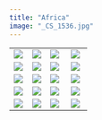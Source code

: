 ```yaml
---
title: "Africa"
image: "_CS_1536.jpg"
---
```


|                   |                   |                     |                     |
|-------------------|-------------------|---------------------|---------------------|
| ![](_CS_1536.jpg) | ![](ML1_1489.jpg) | ![](ML1_0280.jpg)   | ![](_CS_8113-2.jpg) |
| ![](_CS_1508.jpg) | ![](ML1_0558.JPG) | ![](ML1_1780.JPG)   | ![](ML1_0943.jpg)   |
| ![](ML1_1137.jpg) | ![](_CS_0023.JPG) | ![](_CS_0583.JPG)   | ![](_CS_7746-3.jpg) |
| ![](ML1_1062.JPG) | ![](ML1_9642.jpg) | ![](ML1_0301.jpg)   | ![](_CS_1250.JPG)   |
| ![](ML1_0245.JPG) | ![](ML1_0143.jpg) | ![](_CS_8284-2.jpg) | ![](ML1_0843.JPG)   |
